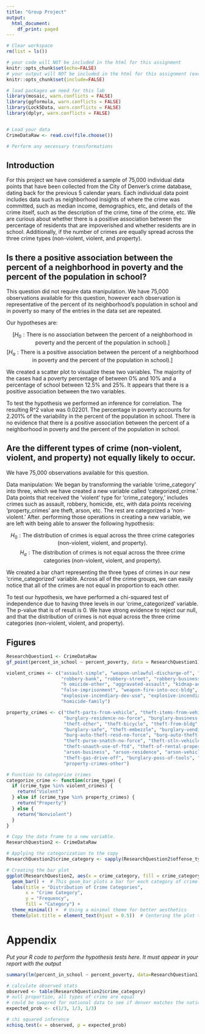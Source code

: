 ```yaml
---
title: "Group Project"
output:
  html_document:
    df_print: paged
---
```


```r
# Clear workspace
rm(list = ls()) 

# your code will NOT be included in the html for this assignment
knitr::opts_chunk$set(echo=FALSE) 
# your output will NOT be included in the html for this assignment (except figures at the end)
knitr::opts_chunk$set(include=FALSE) 

# load packages we need for this lab
library(mosaic, warn.conflicts = FALSE) 
library(ggformula, warn.conflicts = FALSE)
library(Lock5Data, warn.conflicts = FALSE)
library(dplyr, warn.conflicts = FALSE)


# Load your data
CrimeDataRaw <- read.csv(file.choose())

# Perform any necessary transformations


```

## Introduction

For this project we have considered a sample of 75,000 individual data points that have been collected from the City of Denver's crime database, dating back for the previous 5 calendar years. Each individual data point includes data such as neighborhood insights of where the crime was committed, such as median income, demographics, etc, and details of the crime itself, such as the description of the crime, time of the crime, etc. We are curious about whether there is a positive association between the percentage of residents that are impoverished and whether residents are in school. Additionally, if the number of crimes are equally spread across the three crime types (non-violent, violent, and property).

## Is there a positive association between the percent of a neighborhood in poverty and the percent of the population in school?

This question did not require data manipulation. We have 75,000 observations available for this question, however each observation is representative of the percent of its neighborhood's population in school and in poverty so many of the entries in the data set are repeated.

Our hypotheses are:

$$[H_0: \text{There is no association between the percent of a neighborhood in poverty and the percent of the population in school).}]$$ $$[H_a: \text{There is a positive association between the percent of a neighborhood in poverty and the percent of the population in school).}]$$

We created a scatter plot to visualize these two variables. The majority of the cases had a poverty percentage of between 0% and 10% and a percentage of school between 12.5% and 25%. It appears that there is a positive association between the two variables.

To test the hypothesis we performed an inference for correlation. The resulting R\^2 value was 0.02201. The percentage in poverty accounts for 2.201% of the variability in the percent of the population in school. There is no evidence that there is a positive association between the percent of a neighborhood in poverty and the percent of the population in school.

## Are the different types of crime (non-violent, violent, and property) not equally likely to occur.

We have 75,000 observations available for this question.

Data manipulation: We began by transforming the variable 'crime_category' into three, which we have created a new variable called 'categorized_crime.' Data points that received the 'violent' type for 'crime_category,' includes crimes such as assault, robbery, homicide, etc, with data points receiving 'property_crimes' are theft, arson, etc. The rest are categorized a 'non-violent.' After. performing those operations in creating a new variable, we are left with being able to answer the following hypothesis:

$$H_0: \text{The distribution of crimes is equal across the three crime categories (non-violent, violent, and property).}$$ $$H_a: \text{The distribution of crimes is not equal across the three crime categories (non-violent, violent, and property).}$$

We created a bar chart representing the three types of crimes in our new 'crime_categorized' variable. Across all of the crime groups, we can easily notice that all of the crimes are not equal in proportion to each other.

To test our hypothesis, we have performed a chi-squared test of independence due to having three levels in our 'crime_categorized' variable. The p-value that is of result is 0. We have strong evidence to reject our null, and that the distribution of crimes is not equal across the three crime categories (non-violent, violent, and property).

\newpage

## Figures

```r
ResearchQuestion1 <- CrimeDataRaw
gf_point(percent_in_school ~ percent_poverty, data = ResearchQuestion1)

```

```r

violent_crimes <- c("assault-simple", "weapon-unlawful-discharge-of", "menacing-felony-w-weap", "agg-aslt-shoot",
                    "robbery-bank", "robbery-street", "robbery-business", "robbery-car-jacking", "robbery-residence",
                    "h omicide-other", "aggravated-assault", "kidnap-adult-victim", "weapon-other-viol", "agg-aslt-police-weapon",
                    "false-imprisonment", "weapon-fire-into-occ-bldg", "weapon-fire-into-occ-veh",
                    "explosive-incendiary-dev-use", "explosive-incendiary-dev-pos", "threats-to-injure", "assault-police-simple",
                    "homicide-family")

property_crimes <- c("theft-parts-from-vehicle", "theft-items-from-vehicle", "burglary-residence-by-force",
                     "burglary-residence-no-force", "burglary-business-no-force", "burglary-business-by-force",
                     "theft-other", "theft-bicycle", "theft-from-bldg", "theft-shoplift", "vehicle-theft", "theft-of-motor-vehicle",
                     "burglary-safe", "theft-embezzle", "burglary-vending-machine", "burg-auto-theft-busn-no-force",
                     "burg-auto-theft-resd-no-force", "burg-auto-theft-busn-w-force", "burg-auto-theft-resd-w-force",
                     "theft-purse-snatch-no-force", "theft-stln-vehicle-trailer", "theft-fail-return-rent-veh",
                     "theft-unauth-use-of-ftd", "theft-of-rental-property", "theft-pick-pocket", "arson-other",
                     "arson-business", "arson-residence", "arson-vehicle", "arson-public-building", "theft-of-services",
                     "theft-gas-drive-off", "burglary-poss-of-tools", "theft-from-mails", "stolen-property-buy-sell-rec",
                     "property-crimes-other")

# Function to categorize crimes
categorize_crime <- function(crime_type) {
  if (crime_type %in% violent_crimes) {
    return("Violent")
  } else if (crime_type %in% property_crimes) {
    return("Property")
  } else {
    return("Nonviolent")
  }
}

# Copy the data frame to a new variable.
ResearchQuestion2 <- CrimeDataRaw

# Applying the categorization to the copy
ResearchQuestion2$crime_category <- sapply(ResearchQuestion2$offense_type_id, categorize_crime)

# Creating the bar plot
ggplot(ResearchQuestion2, aes(x = crime_category, fill = crime_category)) +
  geom_bar() +  # This geom_bar plots a bar for each category of crime
  labs(title = "Distribution of Crime Categories",
       x = "Crime Category",
       y = "Frequency",
       fill = "Category") +
  theme_minimal() +  # Using a minimal theme for better aesthetics
  theme(plot.title = element_text(hjust = 0.5))  # Centering the plot title


```

# Appendix

*Put your R code to perform the hypothesis tests here. It must appear in your report with the output*

```r

summary(lm(percent_in_school ~ percent_poverty, data=ResearchQuestion1))


```

```r
# calculate observed stats
observed <- table(ResearchQuestion2$crime_category)
# null proportion, all types of crime are equal
# could be swapred for national data to see if denver matches the national expected values
expected_prob <- c(1/3, 1/3, 1/3)

# chi squared inference
xchisq.test(x = observed, p = expected_prob)
```
